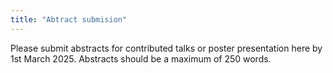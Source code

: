 ```yaml
---
title: "Abtract submision"
---
```


Please submit abstracts for contributed talks or poster presentation here by 1st March 2025. Abstracts should be a maximum of 250 words.